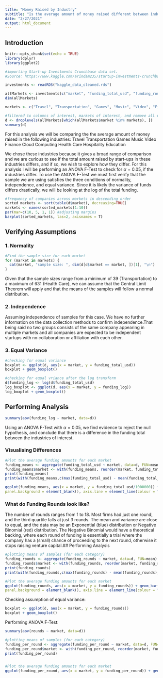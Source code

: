 ```yaml
---
title: "Money Raised by Industry"
subtitle: "Is the average amount of money raised different between industries?"
date: "2/27/2021"
output: html_document
---
```

## Introduction
```r
knitr::opts_chunk$set(echo = TRUE)
library(dplyr)
library(ggplot2)
```

```r
#importing Start-up Investments Crunchbase data set.
#Source: https://www.kaggle.com/arindam235/startup-investments-crunchbase

investments <- readRDS("kaggle_data_cleaned.rds")

allMarkets <- investments[c("market", "funding_total_usd", "funding_rounds")]
dim(allMarkets)

markets <- c("Travel", "Transportation", "Games", "Music", "Video", "Finance", "Cloud Computing", "Health Care", "Hospitality", "Education")

#filtered to columns of interest, markets of interest, and remove all null funding amounts
d <- droplevels(allMarkets[which(allMarkets$market %in% markets), ])
summary(d)


```

For this analysis we will be comparing the the average amount of money raised in the following industries:
Travel
Transportation
Games
Music
Video
Finance
Cloud Computing
Health Care
Hospitality
Education


We chose these industries because it gives a broad range of comparison and we are curious to see if the total amount raised by start-ups in these industries differs, and if so, we wish to explore how they differ. 
For this analysis I will be performing an ANOVA F-Test to check for $\alpha = 0.05$, if the industries differ. To use the ANOVA F-Test we must first verify that the sample we are using satisfies the three conditions of normality, independence, and equal variance. Since it is likely the variance of funds differs drastically, we will be looking at the log of the total funding. 

```r
#frequency of companies across markets in descending order
sorted_markets <- sort(table(d$market), decreasing=TRUE)
markets <- names(sorted_markets[1:10])
par(mar=c(10, 5, 1, 1)) #adjusting margins
barplot(sorted_markets, las=2, axisnames = T)

```



## Verifying Assumptions
### 1. Normality
```r
#Find the sample size for each market
for (market in markets) {
  cat(market, "sample size: ", dim(d[d$market == market, ])[1], "\n")
}
```
Given that the sample sizes range from a minimum of 39 (Transportation) to a maximum of 631 (Health Care), we can assume that the Central Limit Theorem will apply and that the means of the samples will follow a normal distribution. 

### 2. Independence
Assuming independence of samples for this case. We have no further information on the data collection methods to confirm independence.That being said no two groups consists of the same company appearing in multiple markets and all companies are expected to be independent startups with no collaboration or affiliation with each other.

### 3. Equal Variance

``` r
#checking for equal variance
boxplot <- ggplot(d, aes(x = market, y = funding_total_usd))
boxplot + geom_boxplot()

#checking for equal vriance after the log transform
d$funding_log <- log(d$funding_total_usd)
log_boxplot <- ggplot(d, aes(x = market, y = funding_log))
log_boxplot + geom_boxplot()

```

## Performing Analysis

```r
summary(aov(funding_log ~ market, data=d))
```
Using an ANOVA F-Test with $\alpha = 0.05$, we find evidence to reject the null hypothesis, and conclude that there is a difference in the funding total between the industries of interest.


### Visualising Differences
```r
#Plot the average funding amounts for each market
funding_means <- aggregate(funding_total_usd ~ market, data=d, FUN=mean)
funding_means$market <- with(funding_means, reorder(market, funding_total_usd))
print(funding_means)
print(with(funding_means,c(max(funding_total_usd) - mean(funding_total_usd), max(funding_total_usd) / mean(funding_total_usd))))

ggplot(funding_means, aes(x = market, y = funding_total_usd/1000000)) + geom_bar(stat="identity", fill="lightblue") + coord_flip() + labs(title = "Average Funding Total by Industry", x = "", y = "$ million") + theme(panel.grid.major = element_blank(), panel.grid.minor = element_blank(),
panel.background = element_blank(), axis.line = element_line(colour = "black"))
```


### What do Funding Rounds look like?

The number of rounds ranges from 1 to 18. Most firms had just one round, and the third quartile falls at just 3 rounds. The mean and variance are close to equal, and the data may be an Exponential (blue) distribution or Negative Binomial (red) distribution. The Negative Binomial would have a theoretical backing, where each round of funding is essentially a trial where the company has a (small) chance of proceeding to the next round, otherwise it stops raising venture capital.## Performing Analysis

```r
#plotting means of samples (for each category)
funding_rounds <- aggregate(funding_rounds ~ market, data=d, FUN=mean)
funding_rounds$market <- with(funding_rounds, reorder(market, funding_rounds))
print(funding_rounds)
print(with(funding_rounds,c(max(funding_rounds) - mean(funding_rounds), max(funding_rounds) / mean(funding_rounds))))

#Plot the average funding amounts for each market
ggplot(funding_rounds, aes(x = market, y = funding_rounds)) + geom_bar(stat="identity", fill="lightblue") + coord_flip() + labs(title = "Average Number of Rounds by Industry", x = "", y = "") + theme(panel.grid.major = element_blank(), panel.grid.minor = element_blank(),
panel.background = element_blank(), axis.line = element_line(colour = "black"))
```

Checking assumption of equal variance: 

```r
boxplot <- ggplot(d, aes(x = market, y = funding_rounds))
boxplot + geom_boxplot()

```

Performing ANOVA F-Test:
``` r
summary(aov(rounds ~ market, data=d))

```

```r
#plotting means of samples (for each category)
funding_per_round <- aggregate(funding_per_round ~ market, data=d, FUN=mean)
funding_per_round$market <- with(funding_per_round, reorder(market, funding_per_round))
print(funding_per_round)


#Plot the average funding amounts for each market
ggplot(funding_per_round, aes(x = market, y = funding_per_round)) + geom_bar(stat="identity", fill="lightblue") + coord_flip() + labs(title = "Average Number of Rounds by Industry", x = "", y = "")
```

